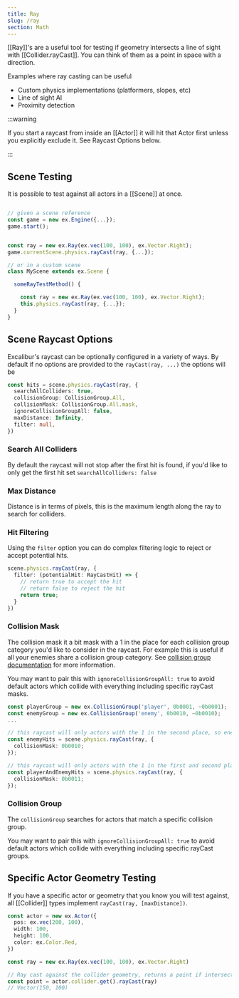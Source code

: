 ```yaml
---
title: Ray
slug: /ray
section: Math
---
```


[[Ray]]'s are a useful tool for testing if geometry intersects a line of sight with [[Collider.rayCast]]. You can think of them as a point in space with a direction.

Examples where ray casting can be useful
* Custom physics implementations (platformers, slopes, etc)
* Line of sight AI
* Proximity detection

:::warning

If you start a raycast from inside an [[Actor]] it will hit that Actor first unless you explicitly exclude it. See Raycast Options below. 

:::

## Scene Testing

It is possible to test against all actors in a [[Scene]] at once.

```typescript

// given a scene reference
const game = new ex.Engine({...});
game.start();


const ray = new ex.Ray(ex.vec(100, 100), ex.Vector.Right);
game.currentScene.physics.rayCast(ray, {...});

// or in a custom scene
class MyScene extends ex.Scene {

  someRayTestMethod() {

    const ray = new ex.Ray(ex.vec(100, 100), ex.Vector.Right);
    this.physics.rayCast(ray, {...});
  }
}

```

## Scene Raycast Options

Excalibur's raycast can be optionally configured in a variety of ways. By default if no options are provided to the `rayCast(ray, ...)` the options will be

```typescript
const hits = scene.physics.rayCast(ray, {
  searchAllColliders: true,
  collisionGroup: CollisionGroup.All,
  collisionMask: CollisionGroup.All.mask,
  ignoreCollisionGroupAll: false,
  maxDistance: Infinity,
  filter: null,
})
```

### Search All Colliders

By default the raycast will not stop after the first hit is found, if you'd like to only get the first hit set `searchAllColliders: false`

### Max Distance

Distance is in terms of pixels, this is the maximum length along the ray to search for colliders.

### Hit Filtering

Using the `filter` option you can do complex filtering logic to reject or accept potential hits.

```typescript
scene.physics.rayCast(ray, {
  filter: (potentialHit: RayCastHit) => {
    // return true to accept the hit
    // return false to reject the hit
    return true;
  }
})
```

### Collision Mask

The collision mask it a bit mask with a 1 in the place for each collision group category you'd like to consider in the raycast. For example this is useful if all your enemies share a collision group category. See [collision group documentation](/docs/collisiongroups/) for more information.

You may want to pair this with `ignoreCollisionGroupAll: true` to avoid default actors which collide with everything including specific rayCast masks.

```typescript
const playerGroup = new ex.CollisionGroup('player', 0b0001, ~0b0001); 
const enemyGroup = new ex.CollisionGroup('enemy', 0b0010, ~0b0010);
...

// this raycast will only actors with the 1 in the second place, so enemyGroup
const enemyHits = scene.physics.rayCast(ray, {
  collisionMask: 0b0010;
});

// this raycast will only actors with the 1 in the first and second place, so playerGroup and enemyGroup
const playerAndEnemyHits = scene.physics.rayCast(ray, {
  collisionMask: 0b0011;
});
```

### Collision Group

The `collisionGroup` searches for actors that match a specific collision group.

You may want to pair this with `ignoreCollisionGroupAll: true` to avoid default actors which collide with everything including specific rayCast groups.

## Specific Actor Geometry Testing

If you have a specific actor or geometry that you know you will test against, all [[Collider]] types implement `rayCast(ray, [maxDistance])`.

```typescript
const actor = new ex.Actor({
  pos: ex.vec(200, 100),
  width: 100,
  height: 100,
  color: ex.Color.Red,
})

const ray = new ex.Ray(ex.vec(100, 100), ex.Vector.Right)

// Ray cast against the collider geometry, returns a point if intersects or null if not
const point = actor.collider.get().rayCast(ray)
// Vector(150, 100)
```
